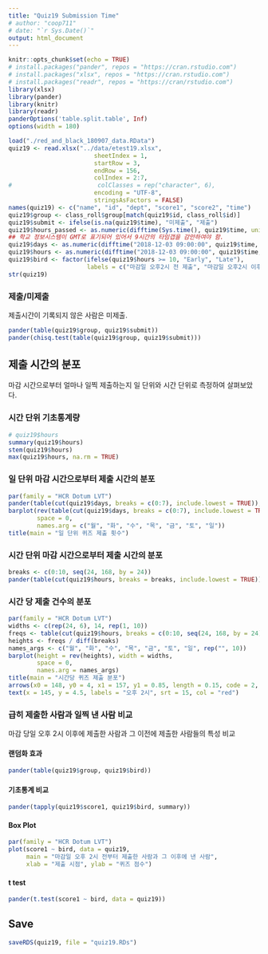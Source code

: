 ```yaml
---
title: "Quiz19 Submission Time"
# author: "coop711"
# date: "`r Sys.Date()`"
output: html_document
---
```


```r
knitr::opts_chunk$set(echo = TRUE)
# install.packages("pander", repos = "https://cran.rstudio.com")
# install.packages("xlsx", repos = "https://cran.rstudio.com")
# install.packages("readr", repos = "https://cran/rstudio.com")
library(xlsx)
library(pander)
library(knitr)
library(readr)
panderOptions('table.split.table', Inf)
options(width = 180)
```

<!--
### Data
-->

```r
load("./red_and_black_180907_data.RData")
quiz19 <- read.xlsx("../data/etest19.xlsx", 
                        sheetIndex = 1, 
                        startRow = 3, 
                        endRow = 156, 
                        colIndex = 2:7, 
#                        colClasses = rep("character", 6), 
                        encoding = "UTF-8",
                        stringsAsFactors = FALSE)
names(quiz19) <- c("name", "id", "dept", "score1", "score2", "time")
quiz19$group <- class_roll$group[match(quiz19$id, class_roll$id)]
quiz19$submit <- ifelse(is.na(quiz19$time), "미제출", "제출")
quiz19$hours_passed <- as.numeric(difftime(Sys.time(), quiz19$time, units = 'days'))
## 학교 정보시스템이 GMT로 표기되어 있어서 9시간의 타임갭을 감안하여야 함.
quiz19$days <- as.numeric(difftime("2018-12-03 09:00:00", quiz19$time, units = 'days'))
quiz19$hours <- as.numeric(difftime("2018-12-03 09:00:00", quiz19$time, units = 'hours'))
quiz19$bird <- factor(ifelse(quiz19$hours >= 10, "Early", "Late"), 
                      labels = c("마감일 오후2시 전 제출", "마감일 오후2시 이후 제출"))
str(quiz19)
```


### 제출/미제출

제출시간이 기록되지 않은 사람은 미제출.

```r
pander(table(quiz19$group, quiz19$submit))
pander(chisq.test(table(quiz19$group, quiz19$submit)))
```

## 제출 시간의 분포

마감 시간으로부터 얼마나 일찍 제출하는지 일 단위와 시간 단위로 측정하여 살펴보았다. 

### 시간 단위 기초통계량

```r
# quiz19$hours
summary(quiz19$hours)
stem(quiz19$hours)
max(quiz19$hours, na.rm = TRUE)
```

### 일 단위 마감 시간으로부터 제출 시간의 분포

```r
par(family = "HCR Dotum LVT")
pander(table(cut(quiz19$days, breaks = c(0:7), include.lowest = TRUE)), caption = "일 단위")
barplot(rev(table(cut(quiz19$days, breaks = c(0:7), include.lowest = TRUE))), 
        space = 0,
        names.arg = c("월", "화", "수", "목", "금", "토", "일"))
title(main = "일 단위 퀴즈 제출 횟수")
```

### 시간 단위 마감 시간으로부터 제출 시간의 분포

```r
breaks <- c(0:10, seq(24, 168, by = 24))
pander(table(cut(quiz19$hours, breaks = breaks, include.lowest = TRUE)), caption = "시간 단위")
```

### 시간 당 제출 건수의 분포

```r
par(family = "HCR Dotum LVT")
widths <- c(rep(24, 6), 14, rep(1, 10))
freqs <- table(cut(quiz19$hours, breaks = c(0:10, seq(24, 168, by = 24)), include.lowest = TRUE))
heights <- freqs / diff(breaks)
names_args <- c("월", "화", "수", "목", "금", "토", "일", rep("", 10))
barplot(height = rev(heights), width = widths, 
        space = 0,
        names.arg = names_args)
title(main = "시간당 퀴즈 제출 분포")
arrows(x0 = 148, y0 = 4, x1 = 157, y1 = 0.85, length = 0.15, code = 2, col = "red", lwd = 1.5)
text(x = 145, y = 4.5, labels = "오후 2시", srt = 15, col = "red")
```

### 급히 제출한 사람과 일찍 낸 사람 비교

마감 당일 오후 2시 이후에 제출한 사람과 그 이전에 제출한 사람들의 특성 비교

#### 랜덤화 효과

```r
pander(table(quiz19$group, quiz19$bird))
```

#### 기초통계 비교

```r
pander(tapply(quiz19$score1, quiz19$bird, summary))
```

#### Box Plot

```r
par(family = "HCR Dotum LVT")
plot(score1 ~ bird, data = quiz19, 
     main = "마감일 오후 2시 전부터 제출한 사람과 그 이후에 낸 사람", 
     xlab = "제출 시점", ylab = "퀴즈 점수")
```

#### t test

```r
pander(t.test(score1 ~ bird, data = quiz19))
```

## Save

```r
saveRDS(quiz19, file = "quiz19.RDs")
```